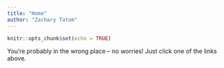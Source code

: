 ```yaml
---
title: "Home"
author: "Zachary Tatom"
---
```


```r
knitr::opts_chunk$set(echo = TRUE)
```

You're probably in the wrong place -- no worries! Just click one of the links above.